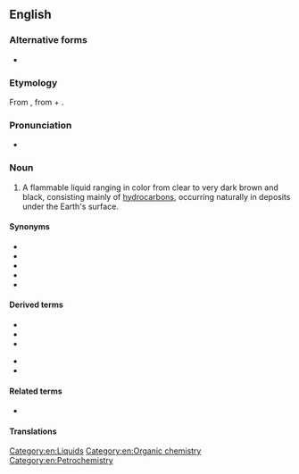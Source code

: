{{also|Petroleum}}
==English==
{{wikipedia}}

===Alternative forms===
* {{l|en|petrolæum}} {{qualifier|archaic}}

===Etymology===
From {{etyl|ML.|en}} {{m|la|petroleum}}, from {{m|la|petra||rock}} + {{m|la|oleum||oil}}.

===Pronunciation===
* {{audio|En-us-petroleum.ogg|Audio (US)|lang=en}}

===Noun===
{{en-noun|petroleums|petrolea}}

# A flammable liquid ranging in color from clear to very dark brown and black, consisting mainly of [[hydrocarbon]]s, occurring naturally in deposits under the Earth's surface.

====Synonyms====
* {{l|en|oil}}
* {{l|en|gas}}
* {{l|en|gasoline}}
* {{l|en|petroil}}
* {{l|en|petrol}}

====Derived terms====
{{der-top}}
* {{l|en|packaged petroleum product}}
* {{l|en|petroleum coke}}
* {{l|en|petroleum ether}}
{{der-mid}}
* {{l|en|petroleum jelly}}
* {{l|en|petroleum spirit}}
{{der-bottom}}

====Related terms====
* {{l|en|linoleum}}

====Translations====
{{trans-see|oil}}

[[Category:en:Liquids]]
[[Category:en:Organic chemistry]]
[[Category:en:Petrochemistry]]